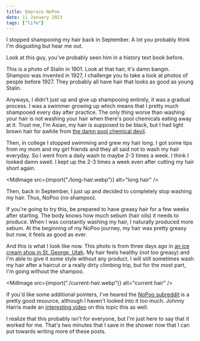 ```yaml
---
title: Emprace NoPoo
date: 11 January 2023
tags: ["life"]
---
```



I stopped shampooing my hair back in September.
A lot you probably think I'm disgusting but hear me out.

Look at this guy, you've probably seen him in a history text book before.

<MdImage
  src="https://1.bp.blogspot.com/-uMBKOQvp7KM/WJQgaqxtNTI/AAAAAAAAMOw/9WFKgBbxCJwnMMydncy82tfayoVF4PCmgCLcB/s1600/young_Stalin_1.jpg"
  alt="young stalin"
  width={1174}
  height={160}
/>

This is a photo of Stalin in 1901.
Look at that hair, it's damn bangin.
Shampoo was invented in 1927, I challenge you to take a look at photos of people before 1927.
They probably all have hair that looks as good as young Stalin.

Anyways, I didn't just up and give up shampooing entirely, it was a gradual process.
I was a swimmer growing up which means that I pretty much shampooed every day after practice.
The only thing worse than washing your hair is not washing your hair when there's
pool chemicals eating away at it.
Trust me, I'm Asian, my hair is supposed to be black, but I had light brown hair for awhile
from [the damn pool chemical devil](https://www.reddit.com/r/ChainsawMan/comments/z47kqc/damn_it_gun_devil/).

Then, in college I stopped swimming and grew my hair long.
I got some tips from my mom and my girl friends and they all said not to wash
my hair everyday.
So I went from a daily wash to maybe 2-3 times a week.
I think I looked damn swell.
I kept up the 2-3 times a week even after cutting my hair short again.

<MdImage src={import("./long-hair.webp")} alt="long hair" />

Then, back in September, I just up and decided to completely stop washing my hair.
Thus, NoPoo (no shampoo).

If you're going to try this, be prepared to have greasy hair for a few weeks after starting.
The body knows how much sebum (hair oils) it needs to produce.
When I was constantly washing my hair, I naturally produced more sebum.
At the beginning of my NoPoo journey, my hair was pretty greasy but now, it feels as good as ever.

And this is what I look like now.
This photo is from three days ago in [an ice cream shop in St. George, Utah](https://goo.gl/maps/aaMjiebgj9FFGDHBA).
My hair feels healthy (not too greasy) and I'm able to give it some style without any product.
I will still sometimes wash my hair after a haircut or a really dirty climbing trip, but
for the most part, I'm going without the shampoo.

<MdImage src={import("./current-hair.webp")} alt="current hair" />

If you'd like some additional pointers, I've heared the [NoPoo subreddit](https://www.reddit.com/r/NoPoo/)
is a pretty good resource, although I haven't looked into it too much.
Johnny Harris made an [interesting video](https://www.youtube.com/watch?v=T-_HKFjxVl0) on this topic this as well.

I realize that this probably isn't for everyone, but I'm just here to say that it worked for me.
That's two minutes that I save in the shower now that I can put towards writing more of these posts.
